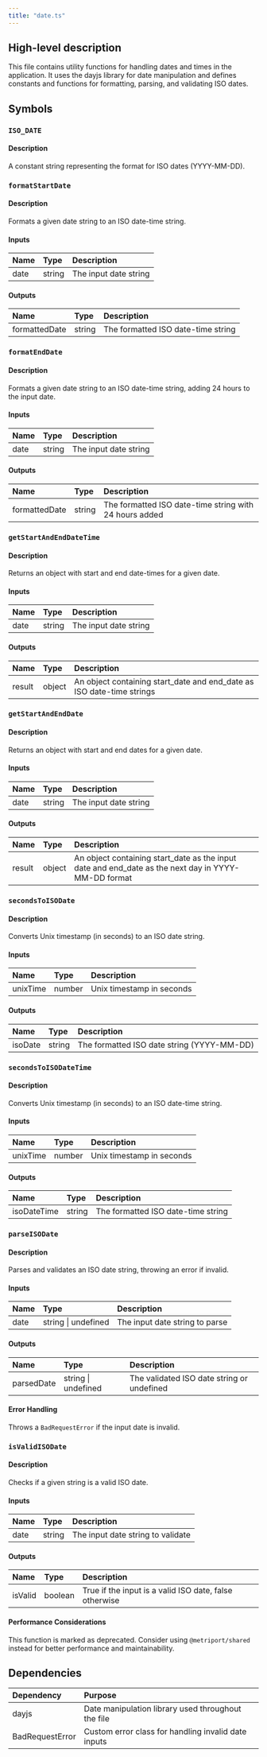 ```yaml
---
title: "date.ts"
---
```


## High-level description
This file contains utility functions for handling dates and times in the application. It uses the dayjs library for date manipulation and defines constants and functions for formatting, parsing, and validating ISO dates.

## Symbols

### `ISO_DATE`
#### Description
A constant string representing the format for ISO dates (YYYY-MM-DD).

### `formatStartDate`
#### Description
Formats a given date string to an ISO date-time string.

#### Inputs
| Name | Type | Description |
|:-----|:-----|:------------|
| date | string | The input date string |

#### Outputs
| Name | Type | Description |
|:-----|:-----|:------------|
| formattedDate | string | The formatted ISO date-time string |

### `formatEndDate`
#### Description
Formats a given date string to an ISO date-time string, adding 24 hours to the input date.

#### Inputs
| Name | Type | Description |
|:-----|:-----|:------------|
| date | string | The input date string |

#### Outputs
| Name | Type | Description |
|:-----|:-----|:------------|
| formattedDate | string | The formatted ISO date-time string with 24 hours added |

### `getStartAndEndDateTime`
#### Description
Returns an object with start and end date-times for a given date.

#### Inputs
| Name | Type | Description |
|:-----|:-----|:------------|
| date | string | The input date string |

#### Outputs
| Name | Type | Description |
|:-----|:-----|:------------|
| result | object | An object containing start_date and end_date as ISO date-time strings |

### `getStartAndEndDate`
#### Description
Returns an object with start and end dates for a given date.

#### Inputs
| Name | Type | Description |
|:-----|:-----|:------------|
| date | string | The input date string |

#### Outputs
| Name | Type | Description |
|:-----|:-----|:------------|
| result | object | An object containing start_date as the input date and end_date as the next day in YYYY-MM-DD format |

### `secondsToISODate`
#### Description
Converts Unix timestamp (in seconds) to an ISO date string.

#### Inputs
| Name | Type | Description |
|:-----|:-----|:------------|
| unixTime | number | Unix timestamp in seconds |

#### Outputs
| Name | Type | Description |
|:-----|:-----|:------------|
| isoDate | string | The formatted ISO date string (YYYY-MM-DD) |

### `secondsToISODateTime`
#### Description
Converts Unix timestamp (in seconds) to an ISO date-time string.

#### Inputs
| Name | Type | Description |
|:-----|:-----|:------------|
| unixTime | number | Unix timestamp in seconds |

#### Outputs
| Name | Type | Description |
|:-----|:-----|:------------|
| isoDateTime | string | The formatted ISO date-time string |

### `parseISODate`
#### Description
Parses and validates an ISO date string, throwing an error if invalid.

#### Inputs
| Name | Type | Description |
|:-----|:-----|:------------|
| date | string \| undefined | The input date string to parse |

#### Outputs
| Name | Type | Description |
|:-----|:-----|:------------|
| parsedDate | string \| undefined | The validated ISO date string or undefined |

#### Error Handling
Throws a `BadRequestError` if the input date is invalid.

### `isValidISODate`
#### Description
Checks if a given string is a valid ISO date.

#### Inputs
| Name | Type | Description |
|:-----|:-----|:------------|
| date | string | The input date string to validate |

#### Outputs
| Name | Type | Description |
|:-----|:-----|:------------|
| isValid | boolean | True if the input is a valid ISO date, false otherwise |

#### Performance Considerations
This function is marked as deprecated. Consider using `@metriport/shared` instead for better performance and maintainability.

## Dependencies
| Dependency | Purpose |
|:-----------|:--------|
| dayjs | Date manipulation library used throughout the file |
| BadRequestError | Custom error class for handling invalid date inputs |